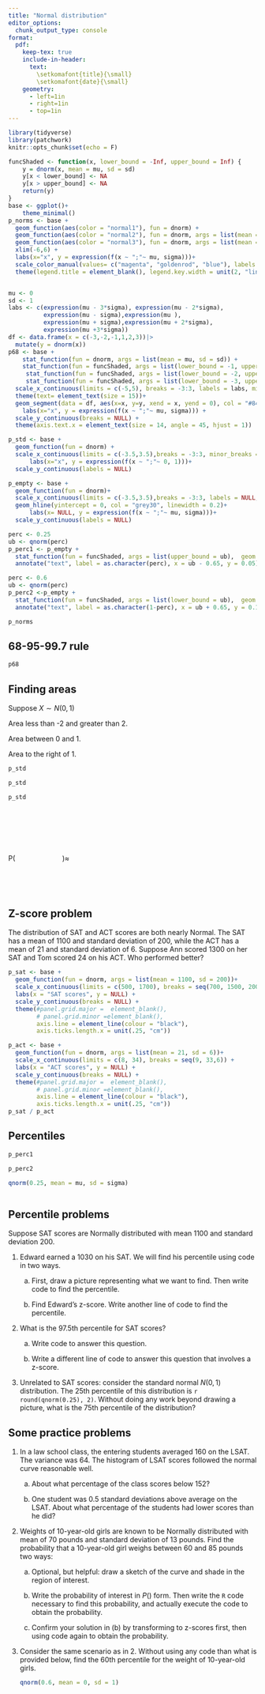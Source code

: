 ```yaml
---
title: "Normal distribution"
editor_options: 
  chunk_output_type: console
format:
  pdf:
    keep-tex: true
    include-in-header:
      text: 
        \setkomafont{title}{\small}
        \setkomafont{date}{\small}
    geometry:
      - left=1in
      - right=1in
      - top=1in
---
```


```r
library(tidyverse)
library(patchwork)
knitr::opts_chunk$set(echo = F) 
```

```r
funcShaded <- function(x, lower_bound = -Inf, upper_bound = Inf) {
    y = dnorm(x, mean = mu, sd = sd)
    y[x < lower_bound] <- NA
    y[x > upper_bound] <- NA
    return(y)
}
base <- ggplot()+
    theme_minimal()
p_norms <- base +
  geom_function(aes(color = "normal1"), fun = dnorm) +
  geom_function(aes(color = "normal2"), fun = dnorm, args = list(mean = 2) ) +
  geom_function(aes(color = "normal3"), fun = dnorm, args = list(mean = 0, sd = 2)) +
  xlim(-6,6) +
  labs(x="x", y = expression(f(x ~ ";"~ mu, sigma)))+
  scale_color_manual(values= c("magenta", "goldenrod", "blue"), labels = c("\n\n", "\n\n", "\n\n")) +
  theme(legend.title = element_blank(), legend.key.width = unit(2, "line"), text=element_text(size = 16))


mu <- 0
sd <- 1
labs <- c(expression(mu - 3*sigma), expression(mu - 2*sigma),
          expression(mu - sigma),expression(mu ),
          expression(mu + sigma),expression(mu + 2*sigma),
          expression(mu +3*sigma))
df <- data.frame(x = c(-3,-2,-1,1,2,3))|>
  mutate(y = dnorm(x))
p68 <- base + 
    stat_function(fun = dnorm, args = list(mean = mu, sd = sd)) + 
    stat_function(fun = funcShaded, args = list(lower_bound = -1, upper_bound = 1),  geom = "area", fill = "#84CA72", alpha = .8) +
     stat_function(fun = funcShaded, args = list(lower_bound = -2, upper_bound = 2),  geom = "area", fill = "#84CA72", alpha = .5)  +
     stat_function(fun = funcShaded, args = list(lower_bound = -3, upper_bound = 3),  geom = "area", fill = "#84CA72", alpha = .4) +
  scale_x_continuous(limits = c(-5,5), breaks = -3:3, labels = labs, minor_breaks = NULL)  +
  theme(text= element_text(size = 15))+
  geom_segment(data = df, aes(x=x, y=y, xend = x, yend = 0), col = "#84CA72")+
    labs(x="x", y = expression(f(x ~ ";"~ mu, sigma))) +
  scale_y_continuous(breaks = NULL) +
  theme(axis.text.x = element_text(size = 14, angle = 45, hjust = 1))

p_std <- base +
  geom_function(fun = dnorm) +
  scale_x_continuous(limits = c(-3.5,3.5),breaks = -3:3, minor_breaks = NULL)+
      labs(x="x", y = expression(f(x ~ ";"~ 0, 1)))+
  scale_y_continuous(labels = NULL)

p_empty <- base + 
  geom_function(fun = dnorm)+
  scale_x_continuous(limits = c(-3.5,3.5),breaks = -3:3, labels = NULL, minor_breaks = NULL)+
  geom_hline(yintercept = 0, col = "grey30", linewidth = 0.2)+
      labs(x= NULL, y = expression(f(x ~ ";"~ mu, sigma)))+
  scale_y_continuous(labels = NULL)

perc <- 0.25
ub <- qnorm(perc)
p_perc1 <- p_empty +
  stat_function(fun = funcShaded, args = list(upper_bound = ub),  geom = "area", fill = "#84CA72", alpha = .5)+
  annotate("text", label = as.character(perc), x = ub - 0.65, y = 0.05)

perc <- 0.6
ub <- qnorm(perc)
p_perc2 <-p_empty +
  stat_function(fun = funcShaded, args = list(lower_bound = ub),  geom = "area", fill = "#84CA72", alpha = .5)+
  annotate("text", label = as.character(1-perc), x = ub + 0.65, y = 0.1)
```

```r
p_norms
```

## 68-95-99.7 rule

```r
p68
```

## Finding areas

Suppose $X \sim N(0,1)$

::: {layout-ncol="3"}
Area less than -2 and greater than 2.

Area between 0 and 1.

Area to the right of 1.

```r
p_std  
```

```r
p_std 
```

```r
p_std 
```

$\quad$

$\quad$

$\quad$

$\text{P}(\qquad\qquad\qquad) \approx$

$\quad$

$\quad$
:::

\vspace{4cm}

## Z-score problem

The distribution of SAT and ACT scores are both nearly Normal. The SAT has a mean of 1100 and standard deviation of 200, while the ACT has a mean of 21 and standard deviation of 6. Suppose Ann scored 1300 on her SAT and Tom scored 24 on his ACT. Who performed better?

```r
p_sat <- base +
  geom_function(fun = dnorm, args = list(mean = 1100, sd = 200))+
  scale_x_continuous(limits = c(500, 1700), breaks = seq(700, 1500, 200)) +
  labs(x = "SAT scores", y = NULL) +
  scale_y_continuous(breaks = NULL) +
  theme(#panel.grid.major =  element_blank(),
        # panel.grid.minor =element_blank(),
        axis.line = element_line(colour = "black"),
        axis.ticks.length.x = unit(.25, "cm"))

p_act <- base +
  geom_function(fun = dnorm, args = list(mean = 21, sd = 6))+
  scale_x_continuous(limits = c(8, 34), breaks = seq(9, 33,6)) +
  labs(x = "ACT scores", y = NULL) +
  scale_y_continuous(breaks = NULL) +
  theme(#panel.grid.major =  element_blank(),
        # panel.grid.minor =element_blank(),
        axis.line = element_line(colour = "black"),
        axis.ticks.length.x = unit(.25, "cm"))
p_sat / p_act
```

\clearpage

## Percentiles

::: {layout-ncol="2"}
```r
p_perc1
```

```r
p_perc2
```

```r
qnorm(0.25, mean = mu, sd = sigma)
```

```r

```
:::

## Percentile problems

Suppose SAT scores are Normally distributed with mean 1100 and standard deviation 200.

1.  Edward earned a 1030 on his SAT. We will find his percentile using code in two ways.
    a.  First, draw a picture representing what we want to find. Then write code to find the percentile.
    
    \vspace{4cm}
    
    
    b.  Find Edward's z-score. Write another line of code to find the percentile.
    
        \vspace{4cm}

2.  What is the 97.5th percentile for SAT scores?
    a.  Write code to answer this question.
    
        \vspace{4cm}


    b.  Write a different line of code to answer this question that involves a z-score.
    
        \vspace{4cm}

3.  Unrelated to SAT scores: consider the standard normal $N(0,1)$ distribution. The 25th percentile of this distribution is `r round(qnorm(0.25), 2)`. Without doing any work beyond drawing a picture, what is the 75th percentile of the distribution?

    \vspace{4cm}


\clearpage

## Some practice problems

1.  In a law school class, the entering students averaged 160 on the LSAT. The variance was 64. The histogram of LSAT scores followed the normal curve reasonable well.

    a.  About what percentage of the class scores below 152?

    b.  One student was 0.5 standard deviations above average on the LSAT. About what percentage of the students had lower scores than he did?

2.  Weights of 10-year-old girls are known to be Normally distributed with mean of 70 pounds and standard deviation of 13 pounds. Find the probability that a 10-year-old girl weighs between 60 and 85 pounds two ways:

    a.  Optional, but helpful: draw a sketch of the curve and shade in the region of interest.

    b.  Write the probability of interest in $P()$ form. Then write the `R` code necessary to find this probability, and actually execute the code to obtain the probability.

    c.  Confirm your solution in (b) by transforming to z-scores first, then using code again to obtain the probability.

3.  Consider the same scenario as in 2. Without using any code than what is provided below, find the 60th percentile for the weight of 10-year-old girls.

    ```r
    qnorm(0.6, mean = 0, sd = 1)
    ```

